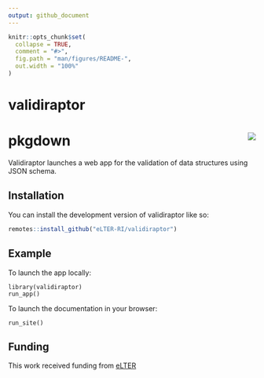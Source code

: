 ```yaml
---
output: github_document
---
```


<!-- README.md is generated from README.Rmd. Please edit that file -->

```r
knitr::opts_chunk$set(
  collapse = TRUE,
  comment = "#>",
  fig.path = "man/figures/README-",
  out.width = "100%"
)
```

# validiraptor

<!-- badges: start -->
<!-- badges: end -->

# pkgdown <img src='man/figures/validiraptor.png' align='right' />

Validiraptor launches a web app for the validation of data structures using JSON schema.

## Installation

You can install the development version of validiraptor like so:

``` r
remotes::install_github("eLTER-RI/validiraptor")
```

## Example

To launch the app locally:
```
library(validiraptor)
run_app()
```

To launch the documentation in your browser:
```
run_site()
```

## Funding
This work received funding from [eLTER](https://elter-ri.eu/)


